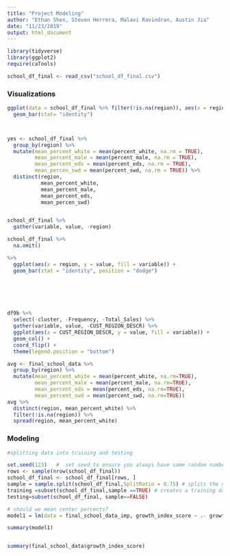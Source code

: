 ```yaml
---
title: "Project Modeling"
author: "Ethan Shen, Steven Herrera, Malavi Ravindran, Austin Jia"
date: "11/23/2019"
output: html_document
---
```


```r
library(tidyverse)
library(ggplot2)
require(caTools) 
```

```r
school_df_final <- read_csv("school_df_final.csv")
```

### Visualizations
```r
ggplot(data = school_df_final %>% filter(!is.na(region)), aes(x = region, y = c(percent_white, percent_eds))) + 
  geom_bar(stat= "identity") 



yes <- school_df_final %>%
  group_by(region) %>%
  mutate(mean_percent_white = mean(percent_white, na.rm = TRUE),
         mean_percent_male = mean(percent_male, na.rm = TRUE),
         mean_percent_eds = mean(percent_eds, na.rm = TRUE),
         mean_percen_swd = mean(percent_swd, na.rm = TRUE)) %>%
  distinct(region, 
           mean_percent_white,
           mean_percent_male,
           mean_percent_eds,
           mean_percen_swd) 


school_df_final %>%
  gather(variable, value, -region) 

school_df_final %>%
  na.omit()

%>%
  ggplot(aes(x = region, y = value, fill = variable)) + 
  geom_bar(stat = "identity", position = "dodge")
  





df9b %>% 
  select(-cluster, -Frequency, -Total_Sales) %>% 
  gather(variable, value, -CUST_REGION_DESCR) %>% 
  ggplot(aes(x = CUST_REGION_DESCR, y = value, fill = variable)) +
  geom_col() +
  coord_flip() + 
  theme(legend.position = "bottom")
```


```r
avg <- final_school_data %>%
  group_by(region) %>%
  mutate(mean_percent_white = mean(percent_white, na.rm=TRUE),
         mean_percent_male = mean(percent_male, na.rm=TRUE),
         mean_percent_eds = mean(percent_eds, na.rm=TRUE),
         mean_percent_swd = mean(percent_swd, na.rm=TRUE))
avg %>%
  distinct(region, mean_percent_white) %>%
  filter(!is.na(region)) %>%
  spread(region, mean_percent_white)
```

### Modeling 

```r
#splitting data into training and testing

set.seed(123)   #  set seed to ensure you always have same random numbers generated
rows <- sample(nrow(school_df_final))
school_df_final <- school_df_final[rows, ]
sample = sample.split(school_df_final,SplitRatio = 0.75) # splits the data in the ratio mentioned in SplitRatio. After splitting marks these rows as logical TRUE and the the remaining are marked as logical FALSE
training =subset(school_df_final,sample ==TRUE) # creates a training dataset named train1 with rows which are marked as TRUE
testing=subset(school_df_final, sample==FALSE)
```



```r
# should we mean center percents? 
model1 = lm(data = final_school_data_imp, growth_index_score ~ .- growth_status - school_code - school_name)

summary(model1)


summary(final_school_data$growth_index_score)
```